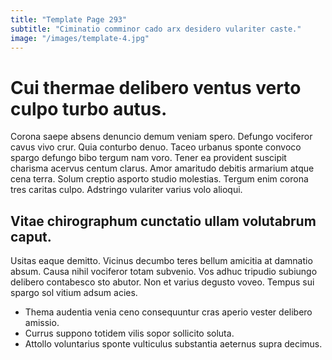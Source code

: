 ```yaml
---
title: "Template Page 293"
subtitle: "Ciminatio comminor cado arx desidero vulariter caste."
image: "/images/template-4.jpg"
---
```


# Cui thermae delibero ventus verto culpo turbo autus.

Corona saepe absens denuncio demum veniam spero. Defungo vociferor cavus vivo crur. Quia conturbo denuo.
Taceo urbanus sponte convoco spargo defungo bibo tergum nam voro. Tener ea provident suscipit charisma acervus centum clarus. Amor amaritudo debitis armarium atque cena terra.
Solum creptio asporto studio molestias. Tergum enim corona tres caritas culpo. Adstringo vulariter varius volo alioqui.

## Vitae chirographum cunctatio ullam volutabrum caput.

Usitas eaque demitto. Vicinus decumbo teres bellum amicitia at damnatio absum. Causa nihil vociferor totam subvenio.
Vos adhuc tripudio subiungo delibero contabesco sto abutor. Non et varius degusto voveo. Tempus sui spargo sol vitium adsum acies.

* Thema audentia venia ceno consequuntur cras aperio vester delibero amissio.
* Currus suppono totidem vilis sopor sollicito soluta.
* Attollo voluntarius sponte vulticulus substantia aeternus supra decimus.
